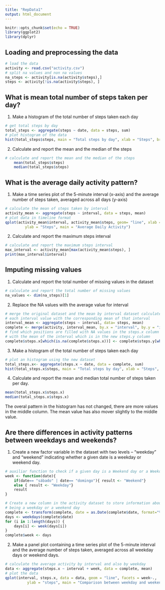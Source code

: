 ```yaml
---
title: "RepData1"
output: html_document
---
```


```r
knitr::opts_chunk$set(echo = TRUE)
library(ggplot2)
library(dplyr)
```

## Loading and preprocessing the data


```r
# load the data
activity <- read.csv("activity.csv")
# split na values and non na values 
na_steps <- activity[is.na(activity$steps),]
steps <- activity[!is.na(activity$steps), ]
```

## What is mean total number of steps taken per day?

1. Make a histogram of the total number of steps taken each day 
```r
# get total steps by day
total_steps <- aggregate(steps ~ date, data = steps, sum)
# plot histogram of the data
hist(total_steps$steps, main = "Total steps by day", xlab = "Steps", breaks = 10)
```


2. Calculate and report the mean and the median of the steps
```r
# calculate and report the mean and the median of the steps
    mean(total_steps$steps)
    median(total_steps$steps)
```

## What is the average daily activity pattern?

1. Make a time series plot of the 5-minute interval (x-axis) and the average number of steps taken, averaged across all days (y-axis)

```r
# calculate the mean of steps taken by interval
activity_mean <- aggregate(steps ~ interval, data = steps, mean)
# plot data in timeline format
qplot(activity_mean$interval, activity_mean$steps, geom= "line", xlab = "Activity Interval", 
         ylab = "Steps", main = "Average Daily Activity")
```

2. Calculate and report the maximum steps interval
```r
# calculate and report the maximum steps interval
max_interval <- activity_mean[max(activity_mean$steps), ]
print(max_interval$interval)
```

## Imputing missing values

1. Calculate and report the total number of missing values in the dataset
```r
# calculate and report the total number of missing values
na_values <- dim(na_steps)[1]
```
2. Replace the NA values with the average value for interval
```r
# merge the original dataset and the mean by interval dataset calculated before to match
# each interval value with the corresponding mean of that interval
interval_mean <- aggregate(steps ~ interval, data= steps, mean)
complete <- merge(activity, interval_mean, by.x = "interval", by.y = "interval", all = TRUE)
# find which positions are filled with NA values in the steps.x column and replace that value
# with the mean of the interval which is in the new steps.y column
complete$steps.x[which(is.na(complete$steps.x))] <- complete$steps.y[which(is.na(complete$steps.x))]
```
3. Make a histogram of the total number of steps taken each day
```r
# plot an histogram using the new dataset
total_steps.x<- aggregate(steps.x ~ date, data = complete, sum)
hist(total_steps.x$steps, main = "Total steps by day", xlab = "Steps", breaks = 10)
```

4. Calculate and report the mean and median total number of steps taken per day.

```r
mean(total_steps.x$steps.x)
median(total_steps.x$steps.x)
```
The overal pattern in the histogram has not changed, there are more values in the middle column. The mean value has also mover slightly to the middle value.

## Are there differences in activity patterns between weekdays and weekends?

1. Create a new factor variable in the dataset with two levels – “weekday” and “weekend” indicating whether a given date is a weekday or weekend day.

```r
# auxiliar function to check if a given day is a Weekend day or a Weekday
week <- function(date){
    if(date== "sábado" | date== "domingo"){ result <- "Weekend"}
    else { result <- "Weekday"}
    result
}
```

```r
# Create a new column in the activity dataset to store information about a day
# being a weekday or a weekend day
complete <- transform(complete, date = as.Date(complete$date, format="%Y-%m-%d"))
days <- weekdays(complete$date)
for (i in 1:length(days)) {
    days[i] <- week(days[i])
}
complete$week <- days
```

2. Make a panel plot containing a time series plot of the 5-minute interval and the average number of steps taken, averaged across all weekday days or weekend days.

```r
# calculate the average activity by interval and also by weekday
data <- aggregate(steps.x ~ interval + week, data = complete, mean)
# plot the data
qplot(interval, steps.x, data = data, geom = "line", facets = week~., 
          ylab = "steps", main = "Comparison between weekday and weekend activity")

```
